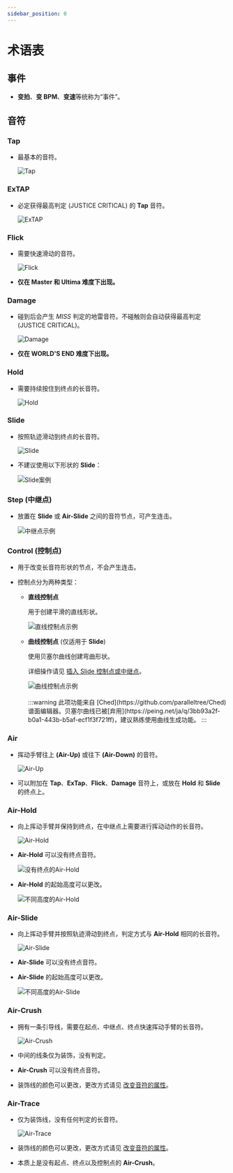 ```yaml
---
sidebar_position: 0
---
```



# 术语表

## 事件

- **变拍**、**变 BPM**、**变速**等统称为“事件”。

## 音符

### Tap

- 最基本的音符。

  <Image src="/img/docs/note-tap.png" alt="Tap" />

### ExTAP

- 必定获得最高判定 (JUSTICE CRITICAL) 的 **Tap** 音符。

  <Image src="/img/docs/note-extap.png" alt="ExTAP" />

### Flick

- 需要快速滑动的音符。

  <Image src="/img/docs/note-flick.png" alt="Flick" />

- **仅在 Master 和 Ultima 难度下出现。**

### Damage

- 碰到后会产生 _MISS_ 判定的地雷音符。不碰触则会自动获得最高判定 (JUSTICE CRITICAL)。

  <Image src="/img/docs/note-damage.png" alt="Damage" />

- **仅在 WORLD'S END 难度下出现。**

### Hold

- 需要持续按住到终点的长音符。

  <Image src="/img/docs/note-hold.png" alt="Hold" />

### Slide

- 按照轨迹滑动到终点的长音符。

  <Image src="/img/docs/note-slide.png" alt="Slide" />

- 不建议使用以下形状的 **Slide**：

  <Image src="/img/docs/cases-slides.png" alt="Slide案例" />

### Step (中继点)

- 放置在 **Slide** 或 **Air-Slide** 之间的音符节点，可产生连击。

  <Image src="/img/docs/step.png" alt="中继点示例" />

### Control (控制点)

- 用于改变长音符形状的节点，不会产生连击。

- 控制点分为两种类型：

  - **直线控制点**

    用于创建平滑的直线形状。

    <Image src="/img/docs/control-n.png" alt="直线控制点示例" />

  - **曲线控制点** (仅适用于 **Slide**)

    使用贝塞尔曲线创建弯曲形状。

    详细操作请见 [插入 Slide 控制点或中继点](/docs/margrete/advanced/advanced-chart-edit?id=控制点)。

    <Image src="/img/docs/control-b.png" alt="曲线控制点示例" />
    <br />
    <br />
    :::warning 此项功能来自 [Ched](https://github.com/paralleltree/Ched)
    谱面编辑器。贝塞尔曲线已被[弃用](https://peing.net/ja/q/3bb93a2f-b0a1-443b-b5af-ecf1f3f721ff)，建议熟练使用曲线生成功能。
    :::

### Air

- 挥动手臂往上 **(Air-Up)** 或往下 **(Air-Down)** 的音符。

  <Image src="/img/docs/note-air-up.png" alt="Air-Up" />

- 可以附加在 **Tap**、**ExTap**、**Flick**、**Damage** 音符上，或放在 **Hold** 和 **Slide** 的终点上。

### Air-Hold

- 向上挥动手臂并保持到终点，在中继点上需要进行挥动动作的长音符。

  <Image src="/img/docs/note-airhold.png" alt="Air-Hold" />

- **Air-Hold** 可以没有终点音符。

  <Image src="/img/docs/air-no-end.png" alt="没有终点的Air-Hold" />

- **Air-Hold** 的起始高度可以更改。

  <Image src="/img/docs/air-example1.png" alt="不同高度的Air-Hold" />

### Air-Slide

- 向上挥动手臂并按照轨迹滑动到终点，判定方式与 **Air-Hold** 相同的长音符。

  <Image src="/img/docs/note-airslide.png" alt="Air-Slide" />

- **Air-Slide** 可以没有终点音符。

- **Air-Slide** 的起始高度可以更改。

  <Image src="/img/docs/air-example2.png" alt="不同高度的Air-Slide" />

### Air-Crush

- 拥有一条引导线，需要在起点、中继点、终点快速挥动手臂的长音符。

  <Image src="/img/docs/note-aircrush.png" alt="Air-Crush" />

- 中间的线条仅为装饰，没有判定。

- **Air-Crush** 可以没有终点音符。

- 装饰线的颜色可以更改，更改方式请见 [改变音符的属性](docs/margrete/basic/basic-change-note-attr)。

### Air-Trace

- 仅为装饰线，没有任何判定的长音符。

  <Image src="/img/docs/note-airtrace.png" alt="Air-Trace" />

- 装饰线的颜色可以更改，更改方式请见 [改变音符的属性](docs/margrete/basic/basic-change-note-attr)。

- 本质上是没有起点、终点以及控制点的 **Air-Crush**。
